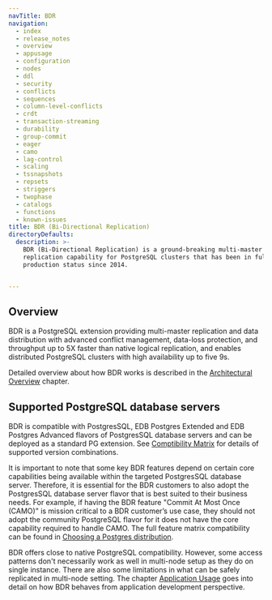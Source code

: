 ```yaml
---
navTitle: BDR
navigation:
  - index
  - release_notes
  - overview
  - appusage
  - configuration
  - nodes
  - ddl
  - security
  - conflicts
  - sequences
  - column-level-conflicts
  - crdt
  - transaction-streaming
  - durability
  - group-commit
  - eager
  - camo
  - lag-control
  - scaling
  - tssnapshots
  - repsets
  - striggers
  - twophase
  - catalogs
  - functions
  - known-issues
title: BDR (Bi-Directional Replication)
directoryDefaults:
  description: >-
    BDR (Bi-Directional Replication) is a ground-breaking multi-master
    replication capability for PostgreSQL clusters that has been in full
    production status since 2014.


---
```


## Overview

BDR is a PostgreSQL extension providing multi-master replication and data
distribution with advanced conflict management, data-loss protection, and
throughput up to 5X faster than native logical replication, and enables
distributed PostgreSQL clusters with high availability up to five 9s.

Detailed overview about how BDR works is described in the
[Architectural Overview](overview) chapter.

## Supported PostgreSQL database servers

BDR is compatible with PostgresSQL, EDB Postgres Extended and EDB Postgres
Advanced flavors of PostgresSQL database servers and can be deployed as a
standard PG extension. See [Comptibility Matrix](/pgd/latest/compatibility_matrix/)
for details of supported version combinations.

It is important to note that some key BDR features depend on certain core
capabilities being available within the targeted PostgresSQL database server.
Therefore, it is essential for the BDR customers to also adopt the PostgresSQL
database server flavor that is best suited to their business needs.  For
example, if having the BDR feature "Commit At Most Once (CAMO)" is mission
critical to a BDR customer’s use case, they should not adopt the community
PostgreSQL flavor for it does not have the core capability required to handle
CAMO. The full feature matrix compatibility can be found in
[Choosing a Postgres distribution](/pgd/latest/choosing_server/).

BDR offers close to native PostgreSQL compatibility. However, some access
patterns don't necessarily work as well in multi-node setup as they do on
single instance. There are also some limitations in what can be safely
replicated in multi-node setting. The chapter [Application Usage](appusage)
goes into detail on how BDR behaves from application development perspective.

